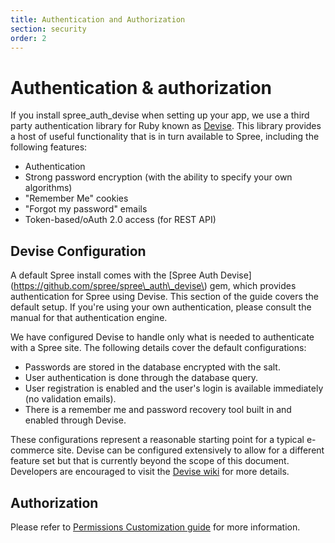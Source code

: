 ```yaml
---
title: Authentication and Authorization
section: security
order: 2
---
```


# Authentication & authorization

If you install spree\_auth\_devise when setting up your app, we use a third party authentication library for Ruby known as [Devise](https://github.com/plataformatec/devise). This library provides a host of useful functionality that is in turn available to Spree, including the following features:

* Authentication
* Strong password encryption \(with the ability to specify your own algorithms\)
* "Remember Me" cookies
* "Forgot my password" emails
* Token-based/oAuth 2.0 access \(for REST API\)

## Devise Configuration

 A default Spree install comes with the \[Spree Auth Devise\]\(https://github.com/spree/spree\_auth\_devise\) gem, which provides authentication for Spree using Devise. This section of the guide covers the default setup. If you're using your own authentication, please consult the manual for that authentication engine.

We have configured Devise to handle only what is needed to authenticate with a Spree site. The following details cover the default configurations:

* Passwords are stored in the database encrypted with the salt.
* User authentication is done through the database query.
* User registration is enabled and the user's login is available immediately \(no validation emails\).
* There is a remember me and password recovery tool built in and enabled through Devise.

These configurations represent a reasonable starting point for a typical e-commerce site. Devise can be configured extensively to allow for a different feature set but that is currently beyond the scope of this document. Developers are encouraged to visit the [Devise wiki](https://github.com/plataformatec/devise/wiki) for more details.

## Authorization

Please refer to [Permissions Customization guide](../customization/permissions.md) for more information.

